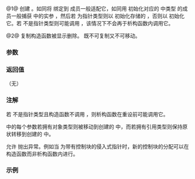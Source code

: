 {{cpp/memory/inout_ptr_t/title|inout_ptr_t}}
{{cpp/memory/inout_ptr_t/navbar}}
{{dcl begin}}
{{dcl|num=1|since=c++23|
explicit inout_ptr_t( Smart &amp;sp, Args... args );
}}
{{dcl|num=2|since=c++23|1=
inout_ptr_t( const inout_ptr_t&amp; ) = delete;
}}
{{dcl end}}

@1@ 创建 {{tt|inout_ptr_t}}。如同将 {{c|sp}} 绑定到 {{c|Smart&amp;}} 成员一般适配它，如同用 {{c|std::forward&lt;T&gt;(t)}} 初始化对应的 {{tt|Args...}} 中类型 {{tt|T}} 的成员一般捕获 {{c|args...}} 中的实参 {{tt|t}}，然后若 {{tt|Smart}} 为指针类型则以 {{c|sp}} 初始化存储的 {{tt|Pointer}}，否则以 {{c|sp.get()}} 初始化它。若 {{tt|Smart}} 不是指针类型则可能调用 {{c|sp.release()}}，该情况下不会再于析构函数内调用它。

@2@ 复制构造函数被显示删除。{{tt|inout_ptr_t}} 既不可复制又不可移动。

===参数===
{{par begin}}
{{par|sp|要适配的对象（常为智能指针）}}
{{par|args...|要捕获的用于重设的实参}}
{{par end}}

===返回值===
（无）

{{cpp/impldef exception}}

===注解===
若 {{tt|Smart}} 不是指针类型且构造函数不调用 {{c|sp.release()}}，则析构函数在重设前可能调用它。

{{c|args...}} 中的每个参数若拥有对象类型则被移动到创建的 {{tt|inout_ptr_t}} 中，而若拥有引用类型则保持原状转移到创建的 {{tt|inout_ptr_t}} 中。

允许 {{tt|inout_ptr_t}} 抛出异常。例如当 {{tt|sp}} 为带有控制块的侵入式指针时，新的控制块的分配可以在构造函数而非析构函数内进行。

===示例===
{{example}}

{{langlinks|en|es|ja|ru}}